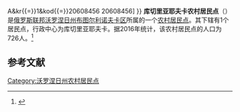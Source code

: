 {{Infobox Settlement
| official_name = 库切里亚耶夫卡农村居民点
| native_name = Кучеряевское сельское поселение
| settlement_type = [[农村居民点|农村居民点]]
| subdivision_type = [[国家|国家]]
| subdivision_type1 = [[州_(俄罗斯)|州]]
| subdivision_type2 = [[区_(苏联)|区]]
| subdivision_name = {{RUS}}
| subdivision_name1 = [[沃罗涅日州|沃罗涅日州]]
| subdivision_name2 = [[布图尔利诺夫卡区|布图尔利诺夫卡区]]
| seat_type = 行政中心
| seat = 库切里亚耶夫卡
| population_as_of=2016
| population_footnotes = <ref name=stat />
| population_total = 726
| coordinates_display = inline,title
| latd =  | latm =  | lats =  | latNS = N
| longd =  | longm =  | longs =  | longEW = E
| timezone = [[莫斯科时间|MSK]]
| utc_offset = +3
| blank_name = [[俄罗斯市政土地区划代码|OKTMO编码]]
| blank_info = [http://classif.spb.ru/classificators/view/tma.php?st{{=}}A&kr{{=}}1&kod{{=}}20608456 20608456]
}}
'''库切里亚耶夫卡农村居民点'''（{{lang-ru|Кучеряевское сельское поселение}}）是[[俄罗斯联邦|俄罗斯联邦]][[沃罗涅日州|沃罗涅日州]][[布图尔利诺夫卡区|布图尔利诺夫卡区]]所属的一个[[农村居民点|农村居民点]]。其下辖有1个居民点，行政中心为库切里亚耶夫卡。据2016年统计，该农村居民点的人口为726人。<ref name=stat>{{cite web | url = http://www.gks.ru/free_doc/doc_2016/bul_dr/mun_obr2016.rar | title = Численность населения Российской Федерации по муниципальным образованиям на 1 января 2016 года | language = ru | accessdate = 2017-01-03 | archive-date = 2019-05-13 | archive-url = https://web.archive.org/web/20190513150350/http://www.gks.ru/free_doc/doc_2016/bul_dr/mun_obr2016.rar | dead-url = no }}</ref>

== 参考文献 ==
{{reflist}}

{{Russia-stub}}

[[Category:沃罗涅日州农村居民点|Category:沃罗涅日州农村居民点]]